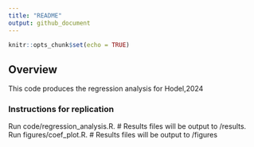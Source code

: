 ```yaml
---
title: "README"
output: github_document
---
```


```r
knitr::opts_chunk$set(echo = TRUE)
```

## Overview
This code produces the regression analysis for Hodel,2024 

### Instructions for replication

Run code/regression_analysis.R. # Results files will be output to /results.
Run figures/coef_plot.R. # Results files will be output to /figures

